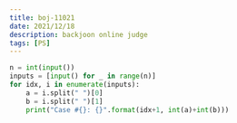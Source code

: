 ```yaml
---
title: boj-11021
date: 2021/12/18
description: backjoon online judge
tags: [PS]
---
```


```python
n = int(input())
inputs = [input() for _ in range(n)]
for idx, i in enumerate(inputs):
    a = i.split(" ")[0]
    b = i.split(" ")[1]
    print("Case #{}: {}".format(idx+1, int(a)+int(b)))
```
